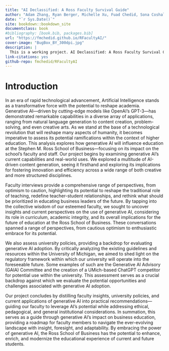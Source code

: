 ```yaml
--- 
title: "AI Declassified: A Ross Faculty Survival Guide"
author: "Adam Zhang, Ryan Berger, Michelle Xu, Fuad Chedid, Sona Coshal"
date: "`r Sys.Date()`"
site: bookdown::bookdown_site
documentclass: book
#bibliography: [book.bib, packages.bib]
url: "https://fmchedid.github.io/RFacultyAI/"
cover-image: "BugBox_BY_300dpi.jpg"
description: |
  This is a working project. AI Declassified: A Ross Faculty Survival Guide
link-citations: yes
github-repo: fmchedid/RFacultyAI
---
```


# Introduction

In an era of rapid technological advancement, Artificial Intelligence stands as a transformative force with the potential to reshape academia. Generative AI—driven by cutting-edge models like OpenAI's GPT-3—has demonstrated remarkable capabilities in a diverse array of applications, ranging from natural language generation to content creation, problem-solving, and even creative arts. As we stand at the base of a technological revolution that will reshape many aspects of humanity, it becomes imperative to assess its potential ramifications within the context of higher education. This analysis explores how generative AI will influence education at the Stephen M. Ross School of Business—focusing on its impact on the school's faculty and staff.
Our project begins by examining generative AI's current capabilities and real-world uses. We explored a multitude of AI-driven content generation, seeing it firsthand and exploring its implications for fostering innovation and efficiency across a wide range of both creative and more structured disciplines.

Faculty interviews provide a comprehensive range of perspectives, from optimism to caution, highlighting its potential to reshape the traditional role of teaching, redefine teacher-student relationships, and rethink what should be prioritized in educating business leaders of the future. By tapping into the collective wisdom of our esteemed faculty, we sought to uncover insights and current perspectives on the use of generative AI, considering its role in curriculum, academic integrity, and its overall implications for the future of education at the Ross School of Business. These conversations spanned a range of perspectives, from cautious optimism to enthusiastic embrace for its potential.

We also assess university policies, providing a backdrop for evaluating generative AI adoption. By critically analyzing the existing guidelines and resources within the University of Michigan, we aimed to shed light on the regulatory framework within which our university will operate into the foreseeable future. Some examples of such are the Generative AI Advisory (GAIA) Committee and the creation of a UMich-based ChatGPT competitor for potential use within the university. This assessment serves as a crucial backdrop against which we evaluate the potential opportunities and challenges associated with generative AI adoption.

Our project concludes by distilling faculty insights, university policies, and current applications of generative AI into practical recommendations—guiding our faculty to leverage AI's potential while addressing ethical, pedagogical, and general institutional considerations. In summation, this serves as a guide through generative AI's impact on business education, providing a roadmap for faculty members to navigate the ever-evolving landscape with insight, foresight, and adaptability. By embracing the power of generative AI, the Ross School of Business has the potential to enhance, enrich, and modernize the educational experience of current and future students.